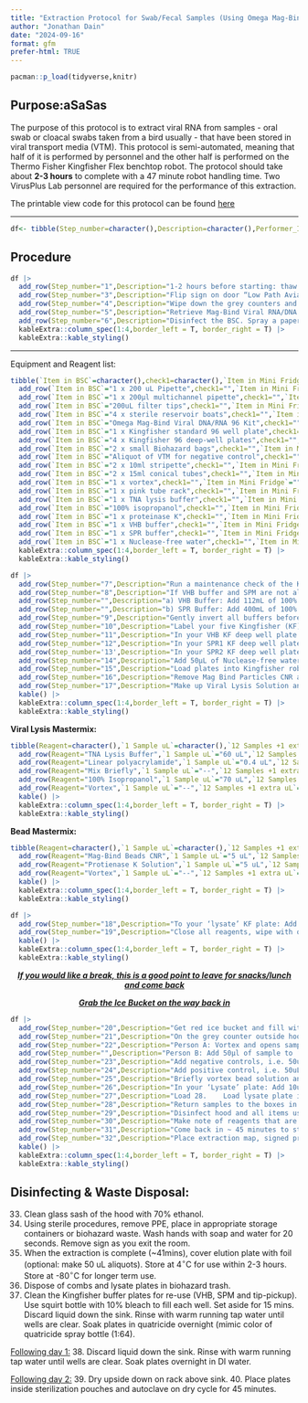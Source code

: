 ```yaml
---
title: "Extraction Protocol for Swab/Fecal Samples (Using Omega Mag-Bind® Viral RNA/DNA Kit)"
author: "Jonathan Dain"
date: "2024-09-16"
format: gfm
prefer-html: TRUE
---
```


```r

pacman::p_load(tidyverse,knitr)
```

## Purpose:aSaSas

The purpose of this protocol is to extract viral RNA from samples - oral swab or cloacal swabs taken from a bird usually - that have been stored in viral transport media (VTM). This protocol is semi-automated, meaning that half of it is performed by personnel and the other half is performed on the Thermo Fisher Kingfisher Flex benchtop robot. The protocol should take about **2-3 hours** to complete with a 47 minute robot handling time. Two VirusPlus Lab personnel are required for the performance of this extraction.

The printable view code for this protocol can be found [here](https://jonathan-dain-42.github.io/VirusPlusLab_Protocols/Viral_RNA_DNA_Extraction/Viral_RNA_DNA_Extraction_protocol.html)

------------------------------------------------------------------------

```r
df<- tibble(Step_number=character(),Description=character(),Performer_Initials=character(),Reviewer_Initials=character())
```

## Procedure

```r
df |> 
  add_row(Step_number="1",Description="1-2 hours before starting: thaw samples in orange rack on counter (benchtop thaw). Samples are from the field, so handle with universal precautions. Print out extraction plate map.",Performer_Initials="",Reviewer_Initials="") |> add_row(Step_number="2",Description="15 minutes before starting: turn on the blower of the biosafety cabinet (BSC). Remember to place samples in mini-fridge after thaw to keep cool. Treat the hood with RNase Zap as well as the bench space labeled RNAse Free.",Performer_Initials="",Reviewer_Initials="") |> 
  add_row(Step_number="3",Description="Flip sign on door “Low Path Avian Influenza work in progress”. Put on PPE for BSL2+ work: gloves x 2, Tyvek, booties, goggles",Performer_Initials="",Reviewer_Initials="") |> 
  add_row(Step_number="4",Description="Wipe down the grey counters and Kingfisher robot with RNase Zap to remove enzymes common on surfaces that degrade RNA. Additionally wipe with Quartricide.",Performer_Initials="",Reviewer_Initials="") |> 
  add_row(Step_number="5",Description="Retrieve Mag-Bind Viral RNA/DNA Kit from shelf. Use currently open kit before opening new kit. It should be labeled as 'current kit'",Performer_Initials="",Reviewer_Initials="") |> 
  add_row(Step_number="6",Description="Disinfect the BSC. Spray a paper towel with quatricide and wipe all reagents, pipettes, tip boxes and equipment before placing inside BSC, see table on next page for list of reagents:",Performer_Initials="",Reviewer_Initials="") |> kable() |> 
  kableExtra::column_spec(1:4,border_left = T, border_right = T) |> 
  kableExtra::kable_styling()

```

------------------------------------------------------------------------

Equipment and Reagent list:

```r
tibble(`Item in BSC`=character(),check1=character(),`Item in Mini Fridge`=character(),check2=character()) |> 
  add_row(`Item in BSC`="1 x 200 uL Pipette",check1="",`Item in Mini Fridge`="Linear polyacrylamide",check2="") |> 
  add_row(`Item in BSC`="1 x 200µl multichannel pipette",check1="",`Item in Mini Fridge`="Mag-bind Beads CNR",check2="") |> 
  add_row(`Item in BSC`="200uL filter tips",check1="",`Item in Mini Fridge`="VTM aliquotes",check2="") |> 
  add_row(`Item in BSC`="4 x sterile reservoir boats",check1="",`Item in Mini Fridge`="Postive Control",check2="") |> 
  add_row(`Item in BSC`="Omega Mag-Bind Viral DNA/RNA 96 Kit",check1="",`Item in Mini Fridge`="",check2="") |> 
  add_row(`Item in BSC`="1 x Kingfisher standard 96 well plate",check1="",`Item in Mini Fridge`="",check2="") |> 
  add_row(`Item in BSC`="4 x Kingfisher 96 deep-well plates",check1="",`Item in Mini Fridge`="",check2="") |> 
  add_row(`Item in BSC`="2 x small Biohazard bags",check1="",`Item in Mini Fridge`="",check2="") |> 
  add_row(`Item in BSC`="Aliquot of VTM for negative control",check1="",`Item in Mini Fridge`="",check2="") |> 
  add_row(`Item in BSC`="2 x 10ml stripette",check1="",`Item in Mini Fridge`="",check2="") |> 
  add_row(`Item in BSC`="2 x 15ml conical tubes",check1="",`Item in Mini Fridge`="",check2="") |> 
  add_row(`Item in BSC`="1 x vortex",check1="",`Item in Mini Fridge`="",check2="") |> 
  add_row(`Item in BSC`="1 x pink tube rack",check1="",`Item in Mini Fridge`="",check2="") |> 
  add_row(`Item in BSC`="1 x TNA lysis buffer",check1="",`Item in Mini Fridge`="",check2="") |> 
  add_row(`Item in BSC`="100% isopropanol",check1="",`Item in Mini Fridge`="",check2="") |> 
  add_row(`Item in BSC`="1 x proteinase K",check1="",`Item in Mini Fridge`="",check2="") |> 
  add_row(`Item in BSC`="1 x VHB buffer",check1="",`Item in Mini Fridge`="",check2="") |> 
  add_row(`Item in BSC`="1 x SPR buffer",check1="",`Item in Mini Fridge`="",check2="") |> 
  add_row(`Item in BSC`="1 x Nuclease-free water",check1="",`Item in Mini Fridge`="",check2="") |> kable() |> 
  kableExtra::column_spec(1:4,border_left = T, border_right = T) |> 
  kableExtra::kable_styling()


```

```r
df |> 
  add_row(Step_number="7",Description="Run a maintenance check of the Kingfisher robot. Use -> arrow to navigate to maintenance tab (spanner icon), scroll down to maintenance checks (spanner & list icon). Select “Check_96dw_tips” program and start. Load the tip comb and ‘Tip Pickup’ plate",Performer_Initials="",Reviewer_Initials="") |> 
  add_row(Step_number="8",Description="If VHB buffer and SPM are not already prepared make up VHB Buffer and SPM Buffer (first-time use only) and store at room temp. See Below:",Performer_Initials="",Reviewer_Initials="") |> 
  add_row(Step_number="",Description="a) VHB Buffer: Add 112mL of 100% ethanol (this is the high salt wash buffer). Use Serological Pipette tip to transfer 100% ethanol. Please 'X' the performer box if this step is not needed.",Performer_Initials="",Reviewer_Initials="") |> 
  add_row(Step_number="",Description="b) SPR Buffer: Add 400mL of 100% ethanol (this is the low salt wash buffer). Use Serological Pipette tip to transfer 100% ethanol. Please 'X' the performer box if this step is not needed.",Performer_Initials="",Reviewer_Initials="") |> 
  add_row(Step_number="9",Description="Gently invert all buffers before use. Use reservoirs for loading the multichannel pipette.",Performer_Initials="",Reviewer_Initials="") |> 
  add_row(Step_number="10",Description="Label your five Kingfisher (KF) deep well plate the following: ‘VHB’, ‘SPR1’, ‘SPR2’ and ‘Lysate’. Label your single standard 96 well plate 'RNA-DNA_YYYYMMDD'.",Performer_Initials="",Reviewer_Initials="") |> 
  add_row(Step_number="11",Description="In your VHB KF deep well plate: Add 200μL of VHB buffer to each well. Use the multi-channel P200 pipette.",Performer_Initials="",Reviewer_Initials="") |> 
  add_row(Step_number="12",Description="In your SPR1 KF deep well plate: Add 200μL of SPR buffer to each well. Use the multi-channel P200 pipette.",Performer_Initials="",Reviewer_Initials="") |> 
  add_row(Step_number='13',Description="In your SPR2 KF deep well plate: Add 200μL of SPR buffer to each well. Use the multi-channel P200 pipette.",Performer_Initials="",Reviewer_Initials="") |> 
  add_row(Step_number="14",Description="Add 50μL of Nuclease-free water to each well except H12 in the “RNA-DNA_YYYYMMDD” plate. This plate will be kept for qPCR and sequencing. Use the multichannel P200 pipette.",Performer_Initials="",Reviewer_Initials="") |> 
  add_row(Step_number="15",Description="Load plates into Kingfisher robot. Select “ViralRNA_DNA” program. When prompted load each plate and a new tip comb into the loading stage of carousel. Use the same tip pickup plate as when performing step 9, the maintenance check. The Lysis plate will be missing, close KF door and continue with next steps.",Performer_Initials="",Reviewer_Initials="") |> 
  add_row(Step_number="16",Description="Remove Mag Bind Particles CNR and linear acrylamide from fridge, and vortex only the Mag bind particles for 2 mins (to reduce clumping). Do not vortex the linear acrylamide.",Performer_Initials="",Reviewer_Initials="") |> 
  add_row(Step_number="17",Description="Make up Viral Lysis Solution and Beads in a 15ml conical and 2mL eppendorf tube respectively using volumes for 1 full plate. See table below for reagent volumes.",Performer_Initials="",Reviewer_Initials="") |> 
  kable() |> 
  kableExtra::column_spec(1:4,border_left = T, border_right = T) |> 
  kableExtra::kable_styling()
```

**Viral Lysis Mastermix:**

```r
tibble(Reagent=character(),`1 Sample uL`=character(),`12 Samples +1 extra uL`=character(),`48 Samples +8 extra uL`=character(),`96 Samples +16 extra uL`=character()) |> 
  add_row(Reagent="TNA Lysis Buffer",`1 Sample uL`="60 uL",`12 Samples +1 extra uL`="780 uL",`48 Samples +8 extra uL`="3.36ml",`96 Samples +16 extra uL`="6.72 mL") |> 
  add_row(Reagent="Linear polyacrylamide",`1 Sample uL`="0.4 uL",`12 Samples +1 extra uL`="5.2 uL",`48 Samples +8 extra uL`="22 uL",`96 Samples +16 extra uL`="44.8 uL") |> 
  add_row(Reagent="Mix Briefly",`1 Sample uL`="--",`12 Samples +1 extra uL`="--",`48 Samples +8 extra uL`="--",`96 Samples +16 extra uL`="--") |> 
  add_row(Reagent="100% Isopropanol",`1 Sample uL`="70 uL",`12 Samples +1 extra uL`="910 uL",`48 Samples +8 extra uL`="3.92 mL",`96 Samples +16 extra uL`="7.84 mL") |> 
  add_row(Reagent="Vortex",`1 Sample uL`="--",`12 Samples +1 extra uL`="--",`48 Samples +8 extra uL`="--",`96 Samples +16 extra uL`="--") |> 
  kable() |> 
  kableExtra::column_spec(1:4,border_left = T, border_right = T) |> 
  kableExtra::kable_styling()
```

\pagebreak

**Bead Mastermix:**

```r
tibble(Reagent=character(),`1 Sample uL`=character(),`12 Samples +1 extra uL`=character(),`48 Samples +8 extra uL`=character(),`96 Samples +16 extra uL`=character()) |> 
  add_row(Reagent="Mag-Bind Beads CNR",`1 Sample uL`="5 uL",`12 Samples +1 extra uL`="65 uL",`48 Samples +8 extra uL`="260 uL",`96 Samples +16 extra uL`="520 uL") |> 
  add_row(Reagent="Protienase K Solution",`1 Sample uL`="5 uL",`12 Samples +1 extra uL`="65 uL",`48 Samples +8 extra uL`="260 uL",`96 Samples +16 extra uL`="520 uL") |> 
  add_row(Reagent="Vortex",`1 Sample uL`="--",`12 Samples +1 extra uL`="--",`48 Samples +8 extra uL`="--",`96 Samples +16 extra uL`="--") |> 
  kable() |> 
  kableExtra::column_spec(1:4,border_left = T, border_right = T) |> 
  kableExtra::kable_styling()
```

```r
df |> 
  add_row(Step_number="18",Description="To your ‘lysate’ KF plate: Add 130.4uL viral lysis mastermix to each well using the P200 multichannel pipette with 200uL filter tips. Pour your viral lysis mastermix into a reservoir for pipette loading",Performer_Initials="",Reviewer_Initials="") |> 
  add_row(Step_number="19",Description="Close all reagents, wipe with quatricide and remove from the hood (to prevent contamination).",Performer_Initials="",Reviewer_Initials="") |> 
  kable() |> 
  kableExtra::column_spec(1:4,border_left = T, border_right = T) |> 
  kableExtra::kable_styling()
```

<center>

[***If you would like a break, this is a good point to leave for snacks/lunch and come back***]{.underline}

[***Grab the Ice Bucket on the way back in***]{.underline}

</center>

```r
df |> 
  add_row(Step_number="20",Description="Get red ice bucket and fill with ice. To avoid RNA degradation, samples are kept on ice inside the BSC.", Performer_Initials="",Reviewer_Initials="") |> 
  add_row(Step_number="21",Description="On the grey counter outside hood, arrange 22 thawed samples in two rows of 11 in ice bucket. Place the samples lying upright on top of the ice. Place remaining samples back in small fridge for the time being.",Performer_Initials="",Reviewer_Initials="") |> 
  add_row(Step_number="22",Description="Person A: Vortex and opens sample tube with a quatricide sprayed paper towel. Dispose of paper towel after each row of samples, or as needed to maintain sterile procedure.",Performer_Initials="",Reviewer_Initials="") |> 
  add_row(Step_number="",Description="Person B: Add 50µl of sample to ‘Lysate’ plate. (Place pipette tip under the surface of lysis solution to prevent aerosolization). Use a fresh P200 tip for each sample.",Performer_Initials="",Reviewer_Initials="") |> 
  add_row(Step_number="23",Description="Add negative controls, i.e. 50uL VTM (or PBS) into column ‘12’ for 6 rows (A through F). Leftover is discarded after plate is finished.",Performer_Initials="",Reviewer_Initials="") |> 
  add_row(Step_number="24",Description="Add positive control, i.e. 50uL positive control (PR8 virus) into column ‘G12’ of last row. Leave well H12 blank (to add qPCR control at a later stage).",Performer_Initials="",Reviewer_Initials="") |> 
  add_row(Step_number="25",Description="Briefly vortex bead solution and pipette into an 8-tube PCR strip (130uL each tube).",Performer_Initials="",Reviewer_Initials="") |> 
  add_row(Step_number="26",Description="In your ‘Lysate’ plate: Add 10uL of bead solution to each well. Use the multi-channel P20 pipette with PDF30ST pipette tips. Mix by pipetting up and down twice.",Performer_Initials="",Reviewer_Initials="") |> 
  add_row(Step_number="27",Description="Load 28.	Load lysate plate into KF robot. Press ‘Start’ button to initiate the cycle. Note any changes/notes on the extraction plate maps.",Reviewer_Initials="",Performer_Initials="") |> 
  add_row(Step_number="28",Description="Return samples to the boxes in -80. Mark each sample with a slash on lid using a sharpie to indicate a freeze/thaw.",Performer_Initials="",Reviewer_Initials="") |> 
  add_row(Step_number="29",Description="Disinfect hood and all items used during extraction with quatricide. Leave blower on for 15 minutes after the hood has been cleaned out.",Performer_Initials="",Reviewer_Initials="") |> 
  add_row(Step_number="30",Description="Make note of reagents that are low or if we need to order more. Submit requests to Quartzy.",Performer_Initials="",Reviewer_Initials="") |> 
  add_row(Step_number="31",Description="Come back in ~ 45 minutes to store extracted RNA plate in -80 freezer.",Performer_Initials="",Reviewer_Initials="") |> 
  add_row(Step_number="32",Description="Place extraction map, signed protocl, and any notes in the 'extraction map' binder in 3200 lab space",Performer_Initials="",Reviewer_Initials="") |> 
  kable() |> 
  kableExtra::column_spec(1:4,border_left = T, border_right = T) |> 
  kableExtra::kable_styling()
```

## Disinfecting & Waste Disposal:

33. Clean glass sash of the hood with 70% ethanol.
34. Using sterile procedures, remove PPE, place in appropriate storage containers or biohazard waste. Wash hands with soap and water for 20 seconds. Remove sign as you exit the room.\
35. When the extraction is complete (\~41mins), cover elution plate with foil (optional: make 50 uL aliquots). Store at 4$^\circ$C for use within 2-3 hours. Store at -80$^\circ$C for longer term use.\
36. Dispose of combs and lysate plates in biohazard trash.\
37. Clean the Kingfisher buffer plates for re-use (VHB, SPM and tip-pickup). Use squirt bottle with 10% bleach to fill each well. Set aside for 15 mins. Discard liquid down the sink. Rinse with warm running tap water until wells are clear. Soak plates in quatricide overnight (mimic color of quatricide spray bottle (1:64).

[Following day 1:]{.underline} 38. Discard liquid down the sink. Rinse with warm running tap water until wells are clear. Soak plates overnight in DI water.

[Following day 2:]{.underline} 39. Dry upside down on rack above sink. 40. Place plates inside sterilization pouches and autoclave on dry cycle for 45 minutes.
